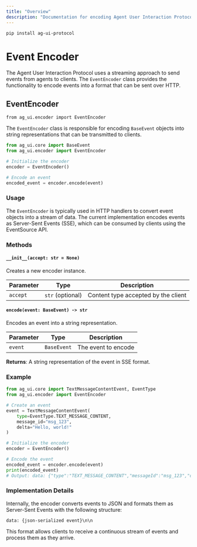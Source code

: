 ---
title: "Overview"
description: "Documentation for encoding Agent User Interaction Protocol events"
---

```bash
pip install ag-ui-protocol
```

# Event Encoder

The Agent User Interaction Protocol uses a streaming approach to send events
from agents to clients. The `EventEncoder` class provides the functionality to
encode events into a format that can be sent over HTTP.

## EventEncoder

`from ag_ui.encoder import EventEncoder`

The `EventEncoder` class is responsible for encoding `BaseEvent` objects into
string representations that can be transmitted to clients.

```python
from ag_ui.core import BaseEvent
from ag_ui.encoder import EventEncoder

# Initialize the encoder
encoder = EventEncoder()

# Encode an event
encoded_event = encoder.encode(event)
```

### Usage

The `EventEncoder` is typically used in HTTP handlers to convert event objects
into a stream of data. The current implementation encodes events as Server-Sent
Events (SSE), which can be consumed by clients using the EventSource API.

### Methods

#### `__init__(accept: str = None)`

Creates a new encoder instance.

| Parameter | Type             | Description                         |
| --------- | ---------------- | ----------------------------------- |
| `accept`  | `str` (optional) | Content type accepted by the client |

#### `encode(event: BaseEvent) -> str`

Encodes an event into a string representation.

| Parameter | Type        | Description         |
| --------- | ----------- | ------------------- |
| `event`   | `BaseEvent` | The event to encode |

**Returns**: A string representation of the event in SSE format.

### Example

```python
from ag_ui.core import TextMessageContentEvent, EventType
from ag_ui.encoder import EventEncoder

# Create an event
event = TextMessageContentEvent(
    type=EventType.TEXT_MESSAGE_CONTENT,
    message_id="msg_123",
    delta="Hello, world!"
)

# Initialize the encoder
encoder = EventEncoder()

# Encode the event
encoded_event = encoder.encode(event)
print(encoded_event)
# Output: data: {"type":"TEXT_MESSAGE_CONTENT","messageId":"msg_123","delta":"Hello, world!"}\n\n
```

### Implementation Details

Internally, the encoder converts events to JSON and formats them as Server-Sent
Events with the following structure:

```
data: {json-serialized event}\n\n
```

This format allows clients to receive a continuous stream of events and process
them as they arrive.
